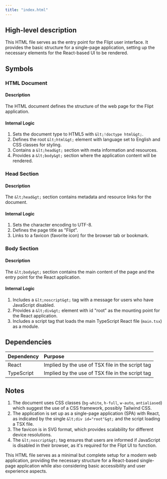 ```yaml
---
title: "index.html"
---
```


## High-level description
This HTML file serves as the entry point for the Flipt user interface. It provides the basic structure for a single-page application, setting up the necessary elements for the React-based UI to be rendered.

## Symbols

### HTML Document
#### Description
The HTML document defines the structure of the web page for the Flipt application.

#### Internal Logic
1. Sets the document type to HTML5 with `&lt;!doctype html&gt;`.
2. Defines the root `&lt;html&gt;` element with language set to English and CSS classes for styling.
3. Contains a `&lt;head&gt;` section with meta information and resources.
4. Provides a `&lt;body&gt;` section where the application content will be rendered.

### Head Section
#### Description
The `&lt;head&gt;` section contains metadata and resource links for the document.

#### Internal Logic
1. Sets the character encoding to UTF-8.
2. Defines the page title as "Flipt".
3. Links to a favicon (favorite icon) for the browser tab or bookmark.

### Body Section
#### Description
The `&lt;body&gt;` section contains the main content of the page and the entry point for the React application.

#### Internal Logic
1. Includes a `&lt;noscript&gt;` tag with a message for users who have JavaScript disabled.
2. Provides a `&lt;div&gt;` element with id "root" as the mounting point for the React application.
3. Includes a script tag that loads the main TypeScript React file (`main.tsx`) as a module.

## Dependencies
| Dependency | Purpose |
|:-----------|:--------|
| React | Implied by the use of TSX file in the script tag |
| TypeScript | Implied by the use of TSX file in the script tag |

## Notes
1. The document uses CSS classes (`bg-white`, `h-full`, `w-auto`, `antialiased`) which suggest the use of a CSS framework, possibly Tailwind CSS.
2. The application is set up as a single-page application (SPA) with React, as indicated by the single `&lt;div id="root"&gt;` and the script loading a TSX file.
3. The favicon is in SVG format, which provides scalability for different device resolutions.
4. The `&lt;noscript&gt;` tag ensures that users are informed if JavaScript is disabled in their browser, as it's required for the Flipt UI to function.

This HTML file serves as a minimal but complete setup for a modern web application, providing the necessary structure for a React-based single-page application while also considering basic accessibility and user experience aspects.
